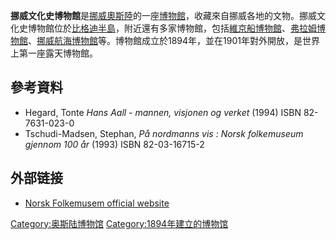 {{expand|time=2015-01-17T05:01:39+00:00}}
{{Infobox museum
| name = 挪威文化史博物館
| native_name = Munch-museet
| native_name_lang = no
| logo = 
| image =Gol_stavkirke,_vinter.JPG
|imagesize     = 300px
| caption =1885年在挪威文化史博物館重建的戈爾木板教堂
| alt = 
| map_type = 
| map_caption = 
| former_name = 
| established = 1894
| dissolved = 
| location ={{NOR}} [[奧斯陸|奧斯陸]]
| coordinates = {{coord|59|54|24.88|N|10|41|9.45|E|display=inline,title}}
| type = [[露天博物馆|露天博物馆]]
| visitors = 
| director = 
| president = 
| curator = 
| publictransit = 
| website = {{URL|http://www.norskfolkemuseum.no/}}
| network = 
| map_alt = 
}}
'''挪威文化史博物館'''是[[挪威|挪威]][[奧斯陸|奧斯陸]]的一座[[博物館|博物館]]，收藏來自挪威各地的文物。挪威文化史博物館位於[[比格迪半島|比格迪半島]]，附近還有多家博物館，包括[[維京船博物館|維京船博物館]]、[[弗拉姆博物館|弗拉姆博物館]]、[[挪威航海博物館|挪威航海博物館]]等。博物館成立於1894年，並在1901年對外開放，是世界上第一座露天博物館。

==參考資料==
*Hegard, Tonte ''Hans Aall - mannen, visjonen og verket'' (1994)  ISBN 82-7631-023-0
*Tschudi-Madsen, Stephan, ''På nordmanns vis : Norsk folkemuseum gjennom 100 år''  (1993)  ISBN 82-03-16715-2

==外部链接==
*[http://www.norskfolkemuseum.no/ Norsk Folkemusem official website] {{Wayback|url=http://www.norskfolkemuseum.no/ |date=20080910130717 }}

{{Authority control}}
{{European building-stub}}
[[Category:奥斯陆博物馆|Category:奥斯陆博物馆]]
[[Category:1894年建立的博物馆|Category:1894年建立的博物馆]]